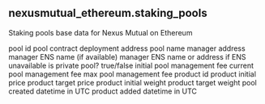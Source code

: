 ## nexusmutual_ethereum.staking_pools 
Staking pools base data for Nexus Mutual on Ethereum

<ParamField path="pool_id">
pool id
</ParamField>
<ParamField path="pool_address">
pool contract deployment address
</ParamField>
<ParamField path="pool_name">
pool name
</ParamField>
<ParamField path="manager_address">
manager address
</ParamField>
<ParamField path="manager_ens">
manager ENS name (if available)
</ParamField>
<ParamField path="manager">
manager ENS name or address if ENS unavailable
</ParamField>
<ParamField path="is_private_pool">
is private pool? true/false
</ParamField>
<ParamField path="initial_pool_fee">
initial pool management fee
</ParamField>
<ParamField path="current_pool_fee">
current pool management fee
</ParamField>
<ParamField path="max_management_fee">
max pool management fee
</ParamField>
<ParamField path="product_id">
product id
</ParamField>
<ParamField path="initial_price">
product initial price
</ParamField>
<ParamField path="target_price">
product target price
</ParamField>
<ParamField path="initial_weight">
product initial weight
</ParamField>
<ParamField path="target_weight">
product target weight
</ParamField>
<ParamField path="pool_created_time">
pool created datetime in UTC
</ParamField>
<ParamField path="product_added_time">
product added datetime in UTC
</ParamField>

